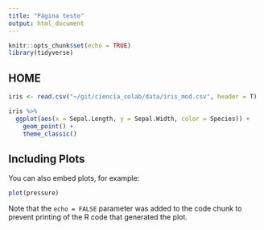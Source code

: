 ```yaml
---
title: "Página teste"
output: html_document
---
```


```r
knitr::opts_chunk$set(echo = TRUE)
library(tidyverse)

```

## HOME

```r
iris <- read.csv("~/git/ciencia_colab/data/iris_mod.csv", header = T)

iris %>% 
  ggplot(aes(x = Sepal.Length, y = Sepal.Width, color = Species)) +
    geom_point() +
    theme_classic()

```

## Including Plots

You can also embed plots, for example:

```r
plot(pressure)
```

Note that the `echo = FALSE` parameter was added to the code chunk to prevent printing of the R code that generated the plot.
